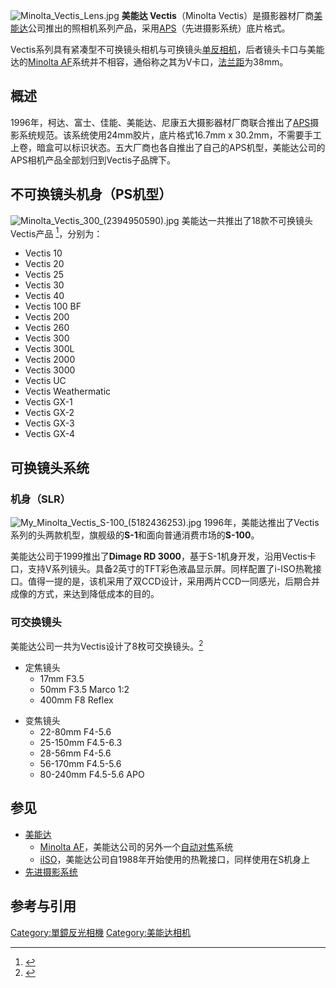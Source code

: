 [[File:Minolta_Vectis_Lens.jpg|thumb]]
'''美能达 Vectis'''（Minolta Vectis）是摄影器材厂商[[美能达|美能达]]公司推出的照相机系列产品，采用[[先进摄影系统|APS]]（先进摄影系统）底片格式。

Vectis系列具有紧凑型不可换镜头相机与可换镜头[[单反相机|单反相机]]，后者镜头卡口与美能达的[[Minolta_AF|Minolta AF]]系统并不相容，通俗称之其为V卡口，[[法兰距|法兰距]]为38mm。

==概述==
1996年，柯达、富士、佳能、美能达、尼康五大摄影器材厂商联合推出了[[先进摄影系统|APS]]摄影系统规范。该系统使用24mm胶片，底片格式16.7mm x 30.2mm，不需要手工上卷，暗盒可以标识状态。五大厂商也各自推出了自己的APS机型，美能达公司的APS相机产品全部划归到Vectis子品牌下。

==不可换镜头机身（PS机型）==
[[File:Minolta_Vectis_300_(2394950590).jpg|thumb]]
美能达一共推出了18款不可换镜头Vectis产品 <ref>{{cite web | url = http://www.submin.com/aps/collection/minolta/cameras/vectis_comparsion.htm | title = Comparsion Chart | accessdate = 2014-05-22 | archive-date = 2015-09-24 | archive-url = https://web.archive.org/web/20150924111333/http://www.submin.com/aps/collection/minolta/cameras/vectis_comparsion.htm | dead-url = no }}</ref>，分别为：
* Vectis 10
* Vectis 20
* Vectis 25
* Vectis 30
* Vectis 40
* Vectis 100 BF
* Vectis 200
* Vectis 260
* Vectis 300
* Vectis 300L
* Vectis 2000
* Vectis 3000
* Vectis UC
* Vectis Weathermatic
* Vectis GX-1
* Vectis GX-2
* Vectis GX-3
* Vectis GX-4

==可换镜头系统==
===机身（SLR）===
[[File:My_Minolta_Vectis_S-100_(5182436253).jpg|thumb]]
1996年，美能达推出了Vectis系列的头两款机型，旗舰级的'''S-1'''和面向普通消费市场的'''S-100'''。

美能达公司于1999推出了'''Dimage RD 3000'''，基于S-1机身开发，沿用Vectis卡口，支持V系列镜头。具备2英寸的TFT彩色液晶显示屏。同样配置了i-ISO热靴接口。值得一提的是，该机采用了双CCD设计，采用两片CCD一同感光，后期合并成像的方式，来达到降低成本的目的。

===可交换镜头===
美能达公司一共为Vectis设计了8枚可交换镜头。<ref>{{cite web | url = http://www3.xitek.com/bingqiku/minolta/aps-camera/vectis-s1.htm | title = 美能达 Vectis - 色影无忌 | accessdate = 2014-05-22 | archive-date = 2014-05-22 | archive-url = https://web.archive.org/web/20140522222634/http://www3.xitek.com/bingqiku/minolta/aps-camera/vectis-s1.htm | dead-url = no }}</ref>

*定焦镜头
** 17mm F3.5
** 50mm F3.5 Marco 1:2
** 400mm F8 Reflex

*变焦镜头
** 22-80mm F4-5.6
** 25-150mm F4.5-6.3
** 28-56mm F4-5.6
** 56-170mm F4.5-5.6
** 80-240mm F4.5-5.6 APO

==参见==
*[[美能达|美能达]]
**[[Minolta_AF|Minolta AF]]，美能达公司的另外一个[[自动对焦|自动对焦]]系统
**[[iISO|iISO]]，美能达公司自1988年开始使用的热靴接口，同样使用在S机身上
*[[先进摄影系统|先进摄影系统]]

==参考与引用==
<references/>

[[Category:單鏡反光相機|Category:單鏡反光相機]]
[[Category:美能达相机|Category:美能达相机]]